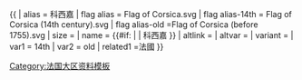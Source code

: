 {{ {{{1<noinclude>|country showdata</noinclude>}}}
| alias = 科西嘉
| flag alias = Flag of Corsica.svg
| flag alias-14th = Flag of Corsica (14th century).svg
| flag alias-old =Flag of Corsica (before 1755).svg
| size = {{{size|}}}
| name = {{#if: {{{name|}}} | {{{name|}}} | 科西嘉 }}
| altlink = {{{altlink|}}}
| altvar = {{{altvar|}}}
| variant = {{{variant|}}}
<noinclude>
| var1 = 14th
| var2 = old
| related1 =法國
</noinclude>
}}<noinclude>
[[Category:法国大区资料模板]]
</noinclude>
